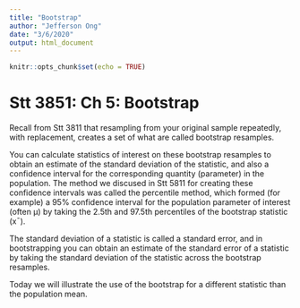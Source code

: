 ```yaml
---
title: "Bootstrap"
author: "Jefferson Ong"
date: "3/6/2020"
output: html_document
---
```


```r
knitr::opts_chunk$set(echo = TRUE)
```



# Stt 3851: Ch 5: Bootstrap

Recall from Stt 3811 that resampling from your original sample repeatedly, with replacement, creates a set of what are called bootstrap resamples.

You can calculate statistics of interest on these bootstrap resamples to obtain an estimate of the standard deviation of the statistic, and also a confidence interval for the corresponding quantity (parameter) in the population. The method we discused in Stt 5811 for creating these confidence intervals was called the percentile method, which formed (for example) a 95% confidence interval for the population parameter of interest (often μ) by taking the 2.5th and 97.5th percentiles of the bootstrap statistic (x¯).

The standard deviation of a statistic is called a standard error, and in bootstrapping you can obtain an estimate of the standard error of a statistic by taking the standard deviation of the statistic across the bootstrap resamples.

Today we will illustrate the use of the bootstrap for a different statistic than the population mean.



















